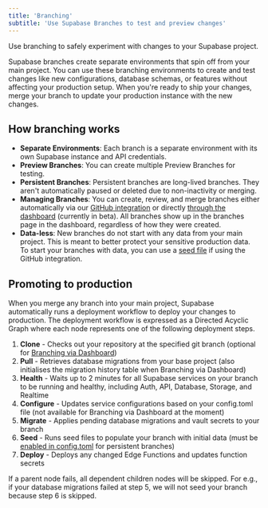 ```yaml
---
title: 'Branching'
subtitle: 'Use Supabase Branches to test and preview changes'
---
```


Use branching to safely experiment with changes to your Supabase project.

Supabase branches create separate environments that spin off from your main project. You can use these branching environments to create and test changes like new configurations, database schemas, or features without affecting your production setup. When you're ready to ship your changes, merge your branch to update your production instance with the new changes.

## How branching works

- **Separate Environments**: Each branch is a separate environment with its own Supabase instance and API credentials.
- **Preview Branches**: You can create multiple Preview Branches for testing.
- **Persistent Branches**: Persistent branches are long-lived branches. They aren't automatically paused or deleted due to non-inactivity or merging.
- **Managing Branches**: You can create, review, and merge branches either automatically via our [GitHub integration](/docs/guides/deployment/branching/github-integration) or directly [through the dashboard](/docs/guides/deployment/branching/dashboard) (currently in beta). All branches show up in the branches page in the dashboard, regardless of how they were created.
- **Data-less**: New branches do not start with any data from your main project. This is meant to better protect your sensitive production data. To start your branches with data, you can use a [seed file](/docs/guides/deployment/branching/github-integration#seeding) if using the GitHub integration.

## Promoting to production

When you merge any branch into your main project, Supabase automatically runs a deployment workflow to deploy your changes to production. The deployment workflow is expressed as a Directed Acyclic Graph where each node represents one of the following deployment steps.

1. **Clone** - Checks out your repository at the specified git branch (optional for [Branching via Dashboard](/docs/guides/deployment/branching/dashboard))
2. **Pull** - Retrieves database migrations from your base project (also initialises the migration history table when Branching via Dashboard)
3. **Health** - Waits up to 2 minutes for all Supabase services on your branch to be running and healthy, including Auth, API, Database, Storage, and Realtime
4. **Configure** - Updates service configurations based on your config.toml file (not available for Branching via Dashboard at the moment)
5. **Migrate** - Applies pending database migrations and vault secrets to your branch
6. **Seed** - Runs seed files to populate your branch with initial data (must be [enabled in config.toml](/docs/guides/deployment/branching/configuration#branch-configuration-with-remotes) for persistent branches)
7. **Deploy** - Deploys any changed Edge Functions and updates function secrets

If a parent node fails, all dependent children nodes will be skipped. For e.g., if your database migrations failed at step 5, we will not seed your branch because step 6 is skipped.
